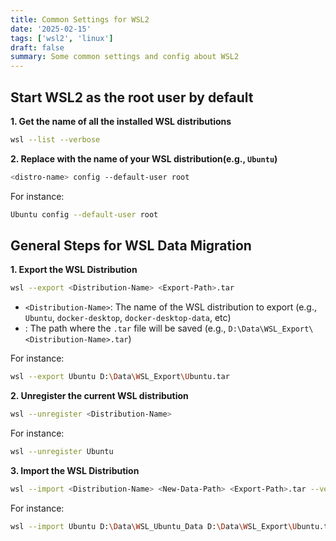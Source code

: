 ```yaml
---
title: Common Settings for WSL2
date: '2025-02-15'
tags: ['wsl2', 'linux']
draft: false
summary: Some common settings and config about WSL2
---
```


## Start WSL2 as the root user by default

**1. Get the name of all the installed WSL distributions**

```bash
wsl --list --verbose
```

**2. Replace <distro-name> with the name of your WSL distribution(e.g., `Ubuntu`)**

```bash
<distro-name> config --default-user root
```

For instance:

```bash
Ubuntu config --default-user root
```

## General Steps for WSL Data Migration

**1. Export the WSL Distribution**

```bash
wsl --export <Distribution-Name> <Export-Path>.tar
```

- `<Distribution-Name>`: The name of the WSL distribution to export (e.g., `Ubuntu`, `docker-desktop`, `docker-desktop-data`, etc)
- <Export-Path>: The path where the `.tar` file will be saved (e.g., `D:\Data\WSL_Export\<Distribution-Name>.tar`)

For instance:

```bash
wsl --export Ubuntu D:\Data\WSL_Export\Ubuntu.tar
```

**2. Unregister the current WSL distribution**

```bash
wsl --unregister <Distribution-Name>
```

For instance:

```bash
wsl --unregister Ubuntu
```

**3. Import the WSL Distribution**

```bash
wsl --import <Distribution-Name> <New-Data-Path> <Export-Path>.tar --version 2
```

For instance:

```bash
wsl --import Ubuntu D:\Data\WSL_Ubuntu_Data D:\Data\WSL_Export\Ubuntu.tar --version 2
```
